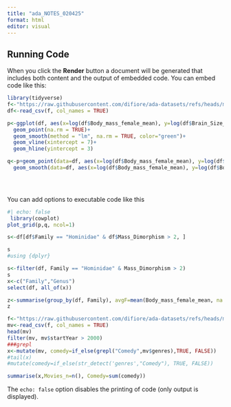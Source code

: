 ```yaml
---
title: "ada_NOTES_020425"
format: html
editor: visual
---
```


##  Running Code

When you click the **Render** button a document will be generated that includes both content and the output of embedded code. You can embed code like this:

```r
library(tidyverse)
f<-"https://raw.githubusercontent.com/difiore/ada-datasets/refs/heads/main/KamilarAndCooperData.csv"
df<-read_csv(f, col_names = TRUE)

p<-ggplot(df, aes(x=log(df$Body_mass_female_mean), y=log(df$Brain_Size_Female_Mean)))+
  geom_point(na.rm = TRUE)+
  geom_smooth(method = "lm", na.rm = TRUE, color="green")+
  geom_vline(xintercept = 7)+
  geom_hline(yintercept = 3)

q<-p+geom_point(data=df, aes(x=log(df$Body_mass_female_mean), y=log(df$Body_mass_male_mean)))+
  geom_smooth(data=df, aes(x=log(df$Body_mass_female_mean), y=log(df$Body_mass_male_mean)), method = "lm", na.rm = TRUE, color = "red")


   
```

You can add options to executable code like this

```r
#| echo: false
 library(cowplot)
plot_grid(p,q, ncol=1)
```

```r
s<-df[df$Family == "Hominidae" & df$Mass_Dimorphism > 2, ]

s
#using {dplyr}

s<-filter(df, Family == "Hominidae" & Mass_Dimorphism > 2)
s
x<-c("Family","Genus")
select(df, all_of(x))

z<-summarise(group_by(df, Family), avgF=mean(Body_mass_female_mean, na.rm = TRUE))
z

```

```r
f<-"https://raw.githubusercontent.com/difiore/ada-datasets/refs/heads/main/IMDB-movies.csv"
mv<-read_csv(f, col_names = TRUE)
head(mv)
filter(mv, mv$startYear > 2000)
###grepl
x<-mutate(mv, comedy=if_else(grepl("Comedy",mv$genres),TRUE, FALSE))
#tail(x)
#mutate(comedy=if_else(str_detect('genres',"Comedy"), TRUE, FALSE))

summarise(x,Movies_n=n(), Comedy=sum(comedy))

```

The `echo: false` option disables the printing of code (only output is displayed).
